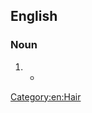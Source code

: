 ==English==

===Noun===
{{en-plural noun|head=[[mutton]]-[[chop]] [[whiskers]]}}

# {{synonym of|en|muttonchop}}
#* {{RQ:Hollinghurst Line|chapter=12|passage=To judge from the photos Gerald's hippy phase had reached its counter-cultural extreme in a pair of '''mutton-chop whiskers''' and a floral tie.}}

[[Category:en:Hair]]